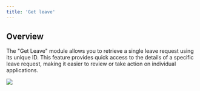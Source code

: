 ```yaml
---
title: 'Get leave'
---
```


## Overview

The "Get Leave" module allows you to retrieve a single leave request using its unique ID. This feature provides quick access to the details of a specific leave request, making it easier to review or take action on individual applications.



![](/images/workflows/get_leave001.png)